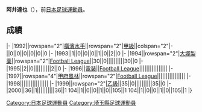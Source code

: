 {{Infobox football biography
|name=阿井達也
|image=
|fullname=阿井達也
|birth_date={{Birth date and age|1968|4|17}}
|cityofbirth=[[埼玉縣|埼玉縣]]
|countryofbirth=[[日本|日本]]
|position=[[中场|中场]]
|currentclub=
|years=?-1993<br/>1994-1995<br/>1996<br/>1997-2000
|clubs=[[橫濱水手|橫濱水手]]<br/>[[德島漩渦|大塚製薬]]<br/>[[FC刈谷|電装]]<br/>[[甲府風林|甲府風林]]
|caps(goals)=
|nationalyears=
|nationalteam=
|nationalcaps(goals)=
}}
'''阿井達也'''（{{Bd|1968年|4月17日||}}），前[[日本|日本]][[足球|足球]][[運動員|運動員]]。

==成績==
{{Football player club statistics 1|YYN}}
{{Football player club statistics 2|JPN|YYN}}
|-
|1992||rowspan="2"|[[橫濱水手|橫濱水手]]||rowspan="2"|[[日本職業足球甲級聯賽|甲級]]||colspan="2"|-||0||0||0||0||0||0
|-
|1993||1||0||0||0||1||0||2||0
|-
|1994||rowspan="2"|[[德島漩渦|大塚製薬]]||rowspan="2"|[[Japan_Football_League|Football League]]||30||0||||||||||30||0
|-
|1995||2||0||||||||||2||0
|-
|1996||[[FC刈谷|電装]]||[[Japan_Football_League|Football League]]||||||||||||||||
|-
|1997||rowspan="4"|[[甲府風林|甲府風林]]||rowspan="2"|[[Japan_Football_League|Football League]]||||||||||||||||
|-
|1998||||||||||||||||
|-
|1999||rowspan="2"|[[日本職業足球乙級聯賽|乙級]]||35||0||||||||||35||0
|-
|2000||36||1||||||||||36||1
{{Football player club statistics 3|1|JPN}}104||1||0||0||1||0||105||1
{{Football player club statistics 5}}104||1||0||0||1||0||105||1
|}

{{Japan-sport-bio-stub}}
{{Soccer-player-stub}}
[[Category:日本足球運動員|Category:日本足球運動員]]
[[Category:埼玉縣足球運動員|Category:埼玉縣足球運動員]]